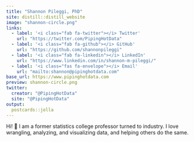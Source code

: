 ```yaml
---
title: "Shannon Pileggi, PhD"
site: distill::distill_website
image: "shannon-circle.png"
links:
  - label: '<i class="fab fa-twitter"></i> Twitter'
    url: "https://twitter.com/PipingHotData"
  - label: '<i class="fab fa-github"></i> GitHub'
    url: "https://github.com/shannonpileggi"
  - label: '<i class="fab fa-linkedin"></i> LinkedIn'
    url: "https://www.linkedin.com/in/shannon-m-pileggi/"
  - label: '<i class="fas fa-envelope"></i> Email'
    url: "mailto:shannon@pipinghotdata.com"
base_url: https://www.pipinghotdata.com
preview: shannon-circle.png
twitter:
  creator: "@PipingHotData"
  site: "@PipingHotData"
output:
  postcards::jolla
---
```

 
 
 
Hi! <span class="wave">👋</span> I am a former statistics college professor turned to industry. I love wrangling, analyzing, and visualizing data, and helping others do the same. 

